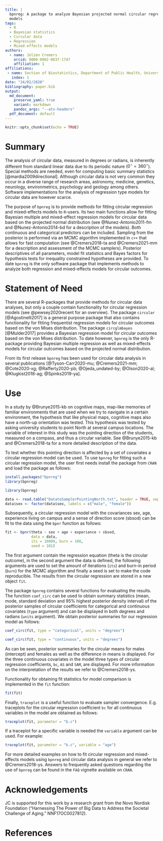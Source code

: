 ```yaml
---
title: |
  bpnreg: A package to analyze Bayesian projected normal circular regression
  models
tags:
  - R
  - Bayesian statistics
  - Circular data
  - Regression
  - Mixed-effects models
authors:
  - name: Jolien Cremers
    orcid: 0000-0002-0037-1747
    affiliation: 1
affiliations:
 - name: Section of Biostatistics, Department of Public Health, University of Copenhagen
   index: 1
date: "24/02/2020"
bibliography: paper.bib
output:
  md_document:
    preserve_yaml: true
    variant: markdown
    pandoc_args: "--atx-headers"
  pdf_document: default
---
```


```r
knitr::opts_chunk$set(echo = TRUE)
```

# Summary

The analysis of circular data, measured in degrees or radians, is inherently
different from standard linear data due to its periodic nature ($0^\circ =
360^\circ$). Special methods are needed, even for computing basic summary
statistics [@mardia2009directional]. Although circular data is not very common
they occur in a diverse range of research areas, astronomy, medicine, genetics,
neurology, environmetrics, psychology and geology among others. Software
implementations for the analysis of regression type models for circular data are
however scarce.

The purpose of `bpnreg` is to provide methods for fitting circular regression
and mixed-effects models to `R`-users. Its two main functions allow for fitting
Bayesian multiple and mixed-effect regression models for circular data based on
the projected normal distribution (see @Nunez-Antonio2011-fm and
@Nunez-Antonio2014-bd for a description of the models). Both continuous and
categorical predictors can be included. Sampling from the posterior is performed
via an MCMC algorithm implemented in `c++` that allows for fast computation (see
@Cremers2018-ta  and @Cremers2021-mm  for a description and assessment of the
MCMC samplers). Posterior descriptives of all parameters, model fit statistics
and Bayes factors for hypothesis tests for inequality constrained hypotheses are
provided. To date `bpnreg` is the only software package that implements methods
to analyze both regression and mixed-effects models for circular outcomes.



# Statement of Need

There are several R-packages that provide methods for circular data analyses,
but only a couple contain functionality for circular regression models (see
@pewsey2020recent for an overview). The package `circular` [@Agostinelli2017] is
a general purpose package that also contains functionality for fitting
frequentist regression models for circular outcomes based on the von Mises
distribution. The package `circglmbayes` [@Mulder2017] provides a Bayesian
regression model for circular outcomes based on the von Mises distribution. To
date however, `bpnreg` is the only R-package providing Bayesian multiple
regression as well as mixed-effects models for circular outcomes based on the
projected normal distribution.

From its first release `bpnreg` has been used for circular data analysis in
several publications [@Tyson-Carr2020-mu;
@Cremers2021-mm; @Cote2020-xg; @Rafferty2020-pb; @Ojeda_undated-by;
@Olson2020-al; @Klugkist2018-ag; @Spinks2019-ya].

# Use

In a study by @Brunye2015-kb on cognitive maps, map-like memories of familiar
environments that are used when we try to navigate in a certain environment, the
hypothesis that like physical maps, cognitive maps also have a north-up
orientation was tested. This hypothesis was tested by asking university students
to point North at several campus locations. The variable of interest in this
study was the pointing direction of the students, measured on a compass, and
thus a circular variable. See @Brunye2015-kb and
@Cremers2018-ta for a more detailed description of the data.

To test whether this pointing direction is affected by a set of covariates a circular
regression model can be used. To use `bpnreg` for fitting such a circular
regression model, the user first needs install the package from `CRAN` and load
the package as follows:

```r
install.packages("bpnreg")
library(bpnreg)
```

```r
library(bpnreg)
```

```r
data <- read.table("DatatoSamplerPointingNorth.txt", header = TRUE, sep = "\t", dec = ".")
data$sex <- factor(data$sex, labels = c("male", "female"))
```

Subsequently, a circular regression model with the covariances sex, age,
experience living on campus and a sense of direction score (sbsod) can be fit to
the data using the `bpnr` function as follows:

```r
fit <- bpnr(theta ~ sex + age + experience + sbsod,
            data = data,
            its = 10000, burn = 100,
            seed = 101)
```

The first argument contain the regression equation (theta is the circular
outcome), in the second argument the data is defined, the following arguments
are used to set the amount of iterations (`its`) and burn-in period (`burn`) for
the MCMC algorithm and finally a seed is set to make the code reproducible. The
results from the circular regression are stored in a new object `fit`.

The package `bpnreg` contains several functions for evaluating the results. The
function `coef_circ` can be used to obtain summary statistics (mean, mode,
standard deviation and 95\% highest posterior density interval) of the posterior
samples of circular coefficients for categorical and continuous covariates
(`type` argument) and can be displayed in both degrees and radians (`units`
argument). We obtain posterior summaries for our regression model as follows:

```r
coef_circ(fit, type = "categorical", units = "degrees")
```

```r
coef_circ(fit, type = "continuous", units = "degrees")
```

As can be seen, posterior summaries for the circular means for males (intercept)
and females as well as the difference in means is displayed. For the three
continuous covariates in the model three types of circular regression
coefficients, `bc`, `AS` and `SAM`, are displayed. For more information on the
interpretation of the results we refer to @Cremers2018-ys.

Functionality for obtaining fit statistics for model comparison is implemented
in the `fit` function:

```r
fit(fit)
```

Finally, `traceplot` is a useful function  to evaluate sampler convergence. E.g.
traceplots for the circular regression coefficient `bc` for all continuous
variables in the model are obtained as follows:

```r
traceplot(fit, parameter = "b.c")
```
If a traceplot for a specific variable is needed the `variable` argument can be
used. For example:

```r
traceplot(fit, parameter = "b.c", variable = "age")
```

For more detailed examples on how to fit circular regression and mixed-effects
models using `bpnreg` and circular data analysis in general we refer to
@Cremers2018-ys. Answers to frequently asked questions regarding the use of
`bpnreg` can be found in the `FAQ` vignette available on `CRAN`.


# Acknowledgements
JC is supported for this work by a research grant from the Novo Nordisk
Foundation (“Harnessing The Power of Big Data to Address the Societal Challenge
of Aging.” NNF17OC0027812).


# References
